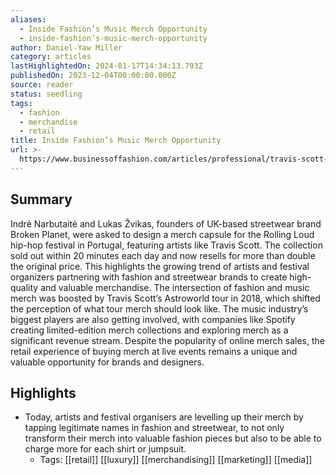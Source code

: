 ```yaml
---
aliases:
  - Inside Fashion’s Music Merch Opportunity
  - inside-fashion’s-music-merch-opportunity
author: Daniel-Yaw Miller
category: articles
lastHighlightedOn: 2024-01-17T14:34:13.793Z
publishedOn: 2023-12-04T00:00:00.000Z
source: reader
status: seedling
tags:
  - fashion
  - merchandise
  - retail
title: Inside Fashion’s Music Merch Opportunity
url: >-
  https://www.businessoffashion.com/articles/professional/travis-scott-tour-merch-astroworld-spotify/
---
```

## Summary

Indrė Narbutaitė and Lukas Žvikas, founders of UK-based streetwear brand Broken Planet, were asked to design a merch capsule for the Rolling Loud hip-hop festival in Portugal, featuring artists like Travis Scott. The collection sold out within 20 minutes each day and now resells for more than double the original price. This highlights the growing trend of artists and festival organizers partnering with fashion and streetwear brands to create high-quality and valuable merchandise. The intersection of fashion and music merch was boosted by Travis Scott’s Astroworld tour in 2018, which shifted the perception of what tour merch should look like. The music industry’s biggest players are also getting involved, with companies like Spotify creating limited-edition merch collections and exploring merch as a significant revenue stream. Despite the popularity of online merch sales, the retail experience of buying merch at live events remains a unique and valuable opportunity for brands and designers.

## Highlights

- Today, artists and festival organisers are levelling up their merch by tapping legitimate names in fashion and streetwear, to not only transform their merch into valuable fashion pieces but also to be able to charge more for each shirt or jumpsuit.
    - Tags: [[retail]] [[luxury]] [[merchandising]] [[marketing]] [[media]]
